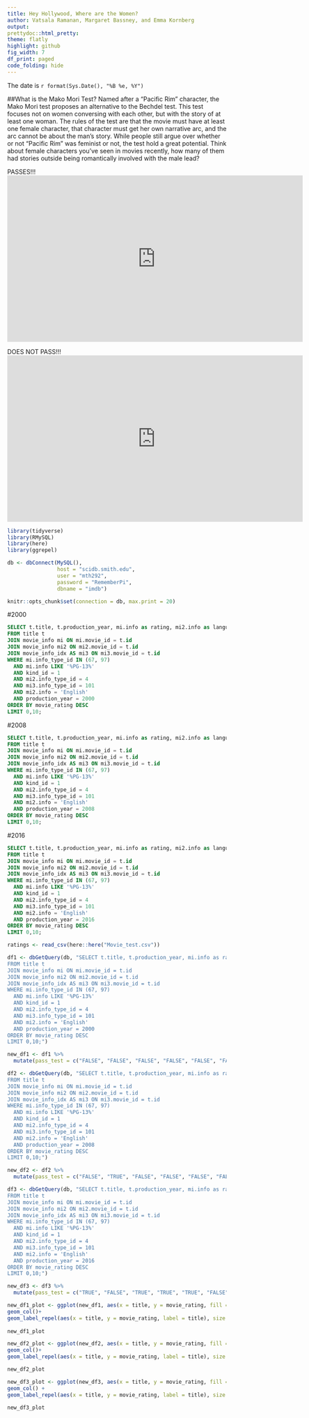 ```yaml
---
title: Hey Hollywood, Where are the Women?
author: Vatsala Ramanan, Margaret Bassney, and Emma Kornberg
output:
prettydoc::html_pretty:
theme: flatly
highlight: github
fig_width: 7
df_print: paged
code_folding: hide
---
```


The date is `r format(Sys.Date(), "%B %e, %Y")`

##What is the Mako Mori Test?
Named after a "Pacific Rim" character, the Mako Mori test proposes an alternative to the Bechdel test. This test focuses not on women conversing with each other, but with the story of at least one woman. The rules of the test are that the movie must have at least one female character, that character must get her own narrative arc, and the arc cannot be about the man's story. While people still argue over whether or not "Pacific Rim" was feminist or not, the test hold a great potential. Think about female characters you've seen in movies recently, how many of them had stories outside being romantically involved with the male lead?

PASSES!!!
<iframe width="679" height="382" src="https://www.youtube.com/embed/SL_YMm9C6tw" frameborder="0" allow="accelerometer; autoplay; encrypted-media; gyroscope; picture-in-picture" allowfullscreen></iframe>

DOES NOT PASS!!! 
<iframe width="679" height="382" src="https://www.youtube.com/embed/_dl2L4v6ecM" frameborder="0" allow="accelerometer; autoplay; encrypted-media; gyroscope; picture-in-picture" allowfullscreen></iframe>

```r
library(tidyverse)
library(RMySQL)
library(here)
library(ggrepel)

db <- dbConnect(MySQL(), 
                host = "scidb.smith.edu", 
                user = "mth292", 
                password = "RememberPi", 
                dbname = "imdb")

knitr::opts_chunk$set(connection = db, max.print = 20)
```

#2000
```sql
SELECT t.title, t.production_year, mi.info as rating, mi2.info as language,mi3.info AS movie_rating
FROM title t 
JOIN movie_info mi ON mi.movie_id = t.id
JOIN movie_info mi2 ON mi2.movie_id = t.id
JOIN movie_info_idx AS mi3 ON mi3.movie_id = t.id
WHERE mi.info_type_id IN (67, 97) 
  AND mi.info LIKE '%PG-13%'
  AND kind_id = 1
  AND mi2.info_type_id = 4
  AND mi3.info_type_id = 101
  AND mi2.info = 'English'
  AND production_year = 2000
ORDER BY movie_rating DESC
LIMIT 0,10;
```

#2008
```sql
SELECT t.title, t.production_year, mi.info as rating, mi2.info as language,mi3.info AS movie_rating
FROM title t 
JOIN movie_info mi ON mi.movie_id = t.id
JOIN movie_info mi2 ON mi2.movie_id = t.id
JOIN movie_info_idx AS mi3 ON mi3.movie_id = t.id
WHERE mi.info_type_id IN (67, 97) 
  AND mi.info LIKE '%PG-13%'
  AND kind_id = 1
  AND mi2.info_type_id = 4
  AND mi3.info_type_id = 101
  AND mi2.info = 'English'
  AND production_year = 2008
ORDER BY movie_rating DESC
LIMIT 0,10;
```

#2016
```sql
SELECT t.title, t.production_year, mi.info as rating, mi2.info as language,mi3.info AS movie_rating
FROM title t 
JOIN movie_info mi ON mi.movie_id = t.id
JOIN movie_info mi2 ON mi2.movie_id = t.id
JOIN movie_info_idx AS mi3 ON mi3.movie_id = t.id
WHERE mi.info_type_id IN (67, 97) 
  AND mi.info LIKE '%PG-13%'
  AND kind_id = 1
  AND mi2.info_type_id = 4
  AND mi3.info_type_id = 101
  AND mi2.info = 'English'
  AND production_year = 2016
ORDER BY movie_rating DESC
LIMIT 0,10;
```

```r
ratings <- read_csv(here::here("Movie_test.csv"))
```

```r
df1 <- dbGetQuery(db, "SELECT t.title, t.production_year, mi.info as rating, mi2.info as language,mi3.info AS movie_rating
FROM title t 
JOIN movie_info mi ON mi.movie_id = t.id
JOIN movie_info mi2 ON mi2.movie_id = t.id
JOIN movie_info_idx AS mi3 ON mi3.movie_id = t.id
WHERE mi.info_type_id IN (67, 97) 
  AND mi.info LIKE '%PG-13%'
  AND kind_id = 1
  AND mi2.info_type_id = 4
  AND mi3.info_type_id = 101
  AND mi2.info = 'English'
  AND production_year = 2000
ORDER BY movie_rating DESC
LIMIT 0,10;")

new_df1 <- df1 %>%
  mutate(pass_test = c("FALSE", "FALSE", "FALSE", "FALSE", "FALSE", "FALSE", "FALSE", "FALSE", "TRUE", "TRUE"))
```

```r
df2 <- dbGetQuery(db, "SELECT t.title, t.production_year, mi.info as rating, mi2.info as language,mi3.info AS movie_rating
FROM title t 
JOIN movie_info mi ON mi.movie_id = t.id
JOIN movie_info mi2 ON mi2.movie_id = t.id
JOIN movie_info_idx AS mi3 ON mi3.movie_id = t.id
WHERE mi.info_type_id IN (67, 97) 
  AND mi.info LIKE '%PG-13%'
  AND kind_id = 1
  AND mi2.info_type_id = 4
  AND mi3.info_type_id = 101
  AND mi2.info = 'English'
  AND production_year = 2008
ORDER BY movie_rating DESC
LIMIT 0,10;")

new_df2 <- df2 %>%
  mutate(pass_test = c("FALSE", "TRUE", "FALSE", "FALSE", "FALSE", "FALSE", "FALSE", "FALSE", "FALSE", "TRUE"))
```

```r
df3 <- dbGetQuery(db, "SELECT t.title, t.production_year, mi.info as rating, mi2.info as language,mi3.info AS movie_rating
FROM title t 
JOIN movie_info mi ON mi.movie_id = t.id
JOIN movie_info mi2 ON mi2.movie_id = t.id
JOIN movie_info_idx AS mi3 ON mi3.movie_id = t.id
WHERE mi.info_type_id IN (67, 97) 
  AND mi.info LIKE '%PG-13%'
  AND kind_id = 1
  AND mi2.info_type_id = 4
  AND mi3.info_type_id = 101
  AND mi2.info = 'English'
  AND production_year = 2016
ORDER BY movie_rating DESC
LIMIT 0,10;")

new_df3 <- df3 %>%
  mutate(pass_test = c("TRUE", "FALSE", "TRUE", "TRUE", "TRUE", "FALSE", "TRUE", "TRUE", "FALSE", "TRUE"))
```

```r
new_df1_plot <- ggplot(new_df1, aes(x = title, y = movie_rating, fill = pass_test)) +
geom_col()+
geom_label_repel(aes(x = title, y = movie_rating, label = title), size = 4, vjust = -0.5)
  
new_df1_plot
```

```r
new_df2_plot <- ggplot(new_df2, aes(x = title, y = movie_rating, fill = pass_test)) +
geom_col()+
geom_label_repel(aes(x = title, y = movie_rating, label = title), size = 3, vjust = -1)

new_df2_plot
```

```r
new_df3_plot <- ggplot(new_df3, aes(x = title, y = movie_rating, fill = pass_test)) +
geom_col() +
geom_label_repel(aes(x = title, y = movie_rating, label = title), size = 4, vjust = -0.5)

new_df3_plot
```

